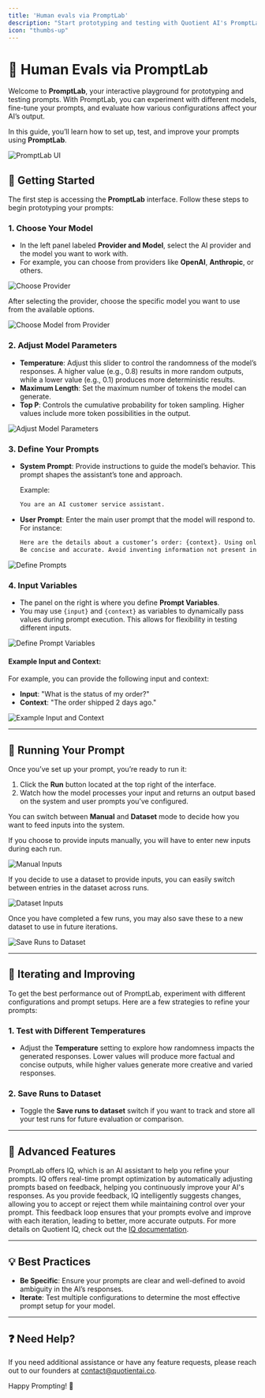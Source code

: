 ```yaml
---
title: 'Human evals via PromptLab'
description: "Start prototyping and testing with Quotient AI's PromptLab"
icon: "thumbs-up"
---
```


# 🎯 Human Evals via PromptLab

Welcome to **PromptLab**, your interactive playground for prototyping and testing prompts. With PromptLab, you can experiment with different models, fine-tune your prompts, and evaluate how various configurations affect your AI’s output.

In this guide, you’ll learn how to set up, test, and improve your prompts using **PromptLab**.

![PromptLab UI](../assets/prompt-lab/prompt-lab-landing-page.png)

## 📝 Getting Started

The first step is accessing the **PromptLab** interface. Follow these steps to begin prototyping your prompts:

### 1. **Choose Your Model**

- In the left panel labeled **Provider and Model**, select the AI provider and the model you want to work with.
- For example, you can choose from providers like **OpenAI**, **Anthropic**, or others.

![Choose Provider](../assets/prompt-lab/choose-inference-provider.png)
  
After selecting the provider, choose the specific model you want to use from the available options.

![Choose Model from Provider](../assets/prompt-lab/choose-model-from-provider.png)

### 2. **Adjust Model Parameters**

- **Temperature**: Adjust this slider to control the randomness of the model’s responses. A higher value (e.g., 0.8) results in more random outputs, while a lower value (e.g., 0.1) produces more deterministic results.
- **Maximum Length**: Set the maximum number of tokens the model can generate.
- **Top P**: Controls the cumulative probability for token sampling. Higher values include more token possibilities in the output.

![Adjust Model Parameters](../assets/prompt-lab/adjust-model-parameters.png)

### 3. **Define Your Prompts**

- **System Prompt**: Provide instructions to guide the model’s behavior. This prompt shapes the assistant’s tone and approach.

    Example:
    ```txt
    You are an AI customer service assistant.
    ```

- **User Prompt**: Enter the main user prompt that the model will respond to. For instance:
    ```txt
    Here are the details about a customer’s order: {context}. Using only the information provided, respond to this inquiry about their order: {input}.
    Be concise and accurate. Avoid inventing information not present in the context.
    ```

![Define Prompts](../assets/prompt-lab/define-system-and-user-prompt.png)

### 4. **Input Variables**

- The panel on the right is where you define **Prompt Variables**.
- You may use `{input}` and `{context}` as variables to dynamically pass values during prompt execution. This allows for flexibility in testing different inputs.

![Define Prompt Variables](../assets/prompt-lab/define-prompt-variables.png)

#### Example Input and Context:

For example, you can provide the following input and context:

- **Input**: "What is the status of my order?"
- **Context**: "The order shipped 2 days ago."

![Example Input and Context](../assets/prompt-lab/example-context.png)

---

## 🚀 Running Your Prompt

Once you’ve set up your prompt, you’re ready to run it:

1. Click the **Run** button located at the top right of the interface.
2. Watch how the model processes your input and returns an output based on the system and user prompts you’ve configured.

You can switch between **Manual** and **Dataset** mode to decide how you want to feed inputs into the system.


If you choose to provide inputs manually, you will have to enter new inputs during each run. 

![Manual Inputs](../assets/prompt-lab/manual-inputs.png)

If you decide to use a dataset to provide inputs, you can easily switch between entries in the dataset across runs.

![Dataset Inputs](../assets/prompt-lab/inputs-from-dataset.png)

Once you have completed a few runs, you may also save these to a new dataset to use in future iterations. 

![Save Runs to Dataset](../assets/prompt-lab/save-runs-to-dataset.png)

---

## 🔄 Iterating and Improving

To get the best performance out of PromptLab, experiment with different configurations and prompt setups. Here are a few strategies to refine your prompts:

### 1. **Test with Different Temperatures**
   - Adjust the **Temperature** setting to explore how randomness impacts the generated responses. Lower values will produce more factual and concise outputs, while higher values generate more creative and varied responses.

### 2. **Save Runs to Dataset**
   - Toggle the **Save runs to dataset** switch if you want to track and store all your test runs for future evaluation or comparison.

---

## 🧠 Advanced Features

PromptLab offers IQ, which is an AI assistant to help you refine your prompts. IQ offers real-time prompt optimization by automatically adjusting prompts based on feedback, helping you continuously improve your AI's responses. As you provide feedback, IQ intelligently suggests changes, allowing you to accept or reject them while maintaining control over your prompt. This feedback loop ensures that your prompts evolve and improve with each iteration, leading to better, more accurate outputs. For more details on Quotient IQ, check out the [IQ documentation](./iq.mdx).

---

## 💡 Best Practices

- **Be Specific**: Ensure your prompts are clear and well-defined to avoid ambiguity in the AI’s responses.
- **Iterate**: Test multiple configurations to determine the most effective prompt setup for your model.

---

## ❓ Need Help?

If you need additional assistance or have any feature requests, please reach out to our founders at [contact@quotientai.co](mailto:contact@quotientai.co).

Happy Prompting! 🎉
